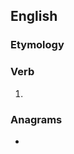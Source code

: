 ==English==

===Etymology===
{{suffix|en|rage|eth}}

===Verb===
{{head|en|verb form}}

# {{en-archaic third-person singular of|rage}}

===Anagrams===
* {{anagrams|en|Gareth|gather}}